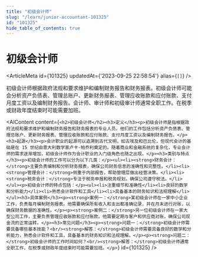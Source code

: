 ```yaml
---
title: "初级会计师"
slug: "/learn/junior-accountant-101325"
id: "101325"
hide_table_of_contents: true
---
```



# 初级会计师

<ArticleMeta id={101325} updatedAt={'2023-09-25 22:58:54'} alias={`[]`} />
<div className='border-solid border-b border-t-0 my-4 border-[var(--ifm-color-gray-300)]' />

初级会计师根据政府法规和要求维护和编制财务报告和财务报表。初级会计师可能会分析资产负债表、管理总账户、更新财务报表、管理应收账款和应付账款、支付月度工资以及编制财务报告。会计师、审计师和初级审计师通常全职工作。在税季或财政年度结束时可能需要加班。

<AIContent content={`<h2>初级会计师</h2><h3>定义</h3><p>初级会计师是指根据政府法规和要求维护和编制财务报告和财务报表的专业人员。他们的工作包括分析资产负债表、管理总账户、更新财务报表、管理应收账款和应付账款、支付月度工资以及编制财务报告。</p><h3>起源</h3><p>会计职业的起源可以追溯到古代文明，如古埃及和巴比伦，但现代会计的基础是在 15 世纪由意大利数学家卢卡·帕乔利奠定的。随着商业和金融系统的复杂化，专业会计师的需求逐渐增加，初级会计师作为会计职业的入门级角色也随之出现。</p><h3>类别与特点</h3><p>初级会计师的工作可以分为以下几类：</p><ul><li><strong>财务会计：</strong>主要负责编制和分析财务报表，确保公司财务信息的准确性和完整性。</li><li><strong>管理会计：</strong>侧重于内部报告，帮助管理层做出经营决策。</li><li><strong>税务会计：</strong>专注于税务申报和税务规划，确保公司遵守税法。</li></ul><p>初级会计师的特点包括：</p><ul><li>注重细节和准确性</li><li>良好的数学和分析能力</li><li>熟悉会计软件和工具</li><li>具备基本的财务知识和法规理解</li></ul><h3>具体案例</h3><p><strong>案例一：</strong>某初级会计师在一家中小企业工作，负责每月编制财务报表。他需要确保所有收入和支出都准确记录，并在月末进行对账，以确保财务数据的准确性。</p><p><strong>案例二：</strong>另一位初级会计师在一家大型公司工作，主要负责管理应收账款和应付账款。他需要定期与客户和供应商对账，确保公司现金流的正常运转。</p><h3>常见问题</h3><p><strong>问题一：</strong>初级会计师需要具备哪些基本技能？<br/><strong>解答：</strong>初级会计师需要具备良好的数学和分析能力，熟悉会计软件和工具，具备基本的财务知识和法规理解。</p><p><strong>问题二：</strong>初级会计师的工作时间如何？<br/><strong>解答：</strong>初级会计师通常全职工作，在税季或财政年度结束时可能需要加班。</p>`} id={101325} />
